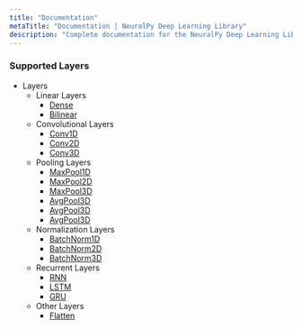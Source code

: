 ```yaml
---
title: "Documentation"
metaTitle: "Documentation | NeuralPy Deep Learning Library"
description: "Complete documentation for the NeuralPy Deep Learning Library"
---
```


### Supported Layers
  - Layers
    - Linear Layers
      - [Dense](/docs/layers/linear/dense)
      - [Bilinear](/docs/layers/linear/bilinear)
    - Convolutional Layers
      - [Conv1D](/docs/layers/convolutional/conv1d)
      - [Conv2D](/docs/layers/convolutional/conv2d)
      - [Conv3D](/docs/layers/convolutional/conv3d)
    - Pooling Layers
      - [MaxPool1D](/docs/layers/pooling/maxpool1d)
      - [MaxPool2D](/docs/layers/pooling/maxpool2d)
      - [MaxPool3D](/docs/layers/pooling/maxpool3d)
      - [AvgPool3D](/docs/layers/pooling/avgpool3d)
      - [AvgPool3D](/docs/layers/pooling/avgpool3d)
      - [AvgPool3D](/docs/layers/pooling/avgpool3d)
    - Normalization Layers
      - [BatchNorm1D](/docs/layers/normalization/batchnorm1d)
      - [BatchNorm2D](/docs/layers/normalization/batchnorm2d)
      - [BatchNorm3D](/docs/layers/normalization/batchnorm3d)
    - Recurrent Layers
      - [RNN](/docs/layers/recurrent/rnn)
      - [LSTM](/docs/layers/recurrent/lstm)
      - [GRU](/docs/layers/recurrent/gru)
    - Other Layers
      - [Flatten](/docs/layers/other/Flatten)
